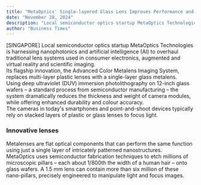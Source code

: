 ```yaml
---
title: "MetaOptics' Single-layered Glass Lens Improves Performance and Sustainability"
date: "November 28, 2024"
description: "Local semiconductor optics startup MetaOptics Technologies is harnessing nanophotonics and artificial intelligence to overhaul traditional lens systems."
author: "Business Times"
---
```


<div className="mdx-content">
  <div className="mdx-text">
    [SINGAPORE] Local semiconductor optics startup MetaOptics Technologies is harnessing nanophotonics and artificial intelligence (AI) to overhaul traditional lens systems used in consumer electronics, augmented and virtual reality and scientific imaging.
  </div>

  <div className="mdx-text">
    Its flagship innovation, the Advanced Color Metalens Imaging System, replaces multi-layer plastic lenses with a single-layer glass metalens.
  </div>

  <div className="mdx-text">
    Using deep ultraviolet (DUV) immersion photolithography on 12-inch glass wafers – a standard process from semiconductor manufacturing – the system dramatically reduces the thickness and weight of camera modules, while offering enhanced durability and colour accuracy.
  </div>

  <div className="mdx-text">
    The cameras in today's smartphones and point-and-shoot devices typically rely on stacked layers of plastic or glass lenses to focus light.
  </div>

  <h3 className="mdx-h3">Innovative lenses</h3>

  <div className="mdx-text">
    Metalenses are flat optical components that can perform the same function using just a single layer of intricately patterned nanostructures.
  </div>

  <div className="mdx-text">
    MetaOptics uses semiconductor fabrication techniques to etch millions of microscopic pillars – each about 1/800th the width of a human hair – onto glass wafers. A 1.5 mm lens can contain more than six million of these nano-pillars, precisely engineered to manipulate light and focus images. 
  </div>
</div>